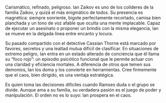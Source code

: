

Carismático, refinado, peligroso. Ian Zaikov es uno de los colíderes de la familia Zaikov, y quizá el más enigmático de todos. Su presencia es magnética: siempre sonriente, bigote perfectamente recortado, camisa bien planchada y un tono de voz afable que oculta una mente implacable. Capaz de ejecutar un asesinato o proponer un brindis con la misma elegancia, Ian se mueve en la delgada línea entre encanto y locura.

Su pasado compartido con el detective Cassian Thorne está marcado por favores, secretos y una lealtad mutua difícil de clasificar. En situaciones de extremo peligro, Ian entra en un estado alterado de conciencia que él llama su “foco rojo”: un episodio psicótico funcional que le permite actuar con una claridad y eficiencia mortales. A diferencia de otros que temen sus demonios, Ian los doma y los convierte en herramientas. Cree firmemente que el caos, bien dirigido, es una ventaja estratégica.

Es quien toma las decisiones difíciles cuando Ramses duda o el grupo se divide. Aunque ama a su familia, su verdadera pasión es el juego de poder y manipulación. El orden no es lo suyo: Ian prospera en el caos.
